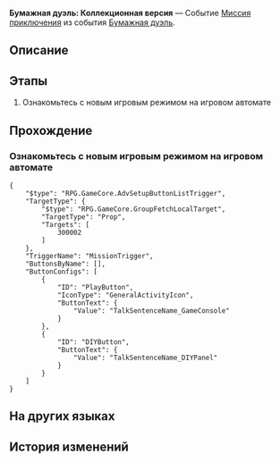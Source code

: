 {{Дополнить|Диалоги.}}
{{Миссия Инфобокс
|id              = 8023111
|Название        = 
|Изображение     = Миссия Освоения Бумажная дуэль Коллекционная версия.png
|Тип             = Миссия приключения
|События         = Бумажная дуэль
|Глава           = 
|Условия         = Завершена [[Миссия приключения]] ''[[Бумажная дуэль]]''
|Персонажи       = Март 7; Первопроходец
|СтартЛокация    = «(Лучезарный шпат/Корма Освоения/Таталов/Парящая стрелка часов)»
|Мир             = Пенакония
|Локации         = «(Лучезарный шпат/Корма Освоения/Таталов/Парящая стрелка часов)»
|Предыдущая      = Бумажная дуэль
|Следующая       = 
|Награды         = Звёздный нефрит*10; Утраченные золотые частицы*3; Кредиты*20 000
}}
'''Бумажная дуэль: Коллекционная версия''' — Событие [[Миссия приключения]] из события [[Бумажная дуэль]].

==Описание==
{{Описание|<!--официальное описание из Перекрёстка судеб-->}}

==Этапы==
# Ознакомьтесь с новым игровым режимом на игровом автомате

==Прохождение==
{{Дополнить}}

===Ознакомьтесь с новым игровым режимом на игровом автомате===
{{Описание миссии|локация=«(Лучезарный шпат/Корма Освоения/Таталов/Парящая стрелка часов)»|Вы получили приглашение от Семьи. Тина из клана Ирисов приглашает вас протестировать новую игру под названием «Бумажная дуэль».<br />Не похоже на мошенничество... Можно и попробовать, верно? Терять-то нечего.}}
{{Диалог Начало}}
<pre>{
	"$type": "RPG.GameCore.AdvSetupButtonListTrigger",
	"TargetType": {
		"$type": "RPG.GameCore.GroupFetchLocalTarget",
		"TargetType": "Prop",
		"Targets": [
			300002
		]
	},
	"TriggerName": "MissionTrigger",
	"ButtonsByName": [],
	"ButtonConfigs": [
		{
			"ID": "PlayButton",
			"IconType": "GeneralActivityIcon",
			"ButtonText": {
				"Value": "TalkSentenceName_GameConsole"
			}
		},
		{
			"ID": "DIYButton",
			"ButtonText": {
				"Value": "TalkSentenceName_DIYPanel"
			}
		}
	]
}</pre>
:<!--3-second delay-->
<!--Unknown TalkSentence: 823105415-->
{{Диалог Конец}}

==На других языках==
{{На других языках
|en   = Origami Bird Clash: Collector's Edition
|zhs  = 「折纸小鸟对对碰」·典藏版
|zht  = 「摺紙小鳥對對碰」•典藏版
|ja   = 「折り紙の小鳥マッチ」・コレクション版
|ko   = 「종이새 팡팡」•소장판
|es   = Choque de pajaritos de papel: edición de coleccionista
|fr   = Rififruit chez les oiseaux en origami édition collector
|ru   = Бумажная дуэль: Коллекционная версия
|th   = นกกระดาษตะลุมบอน: ฉบับนักสะสม
|vi   = Chim Giấy Đại Chiến - Bản Sưu Tập
|de   = Origamivogel-Matching – Sammleredition
|id   = Adu Jotos Burung Origami: Edisi Kolektor
|pt   = Choque de Pássaro de Origami: Edição de Colecionador
}}

==История изменений==
{{История изменений|2.7}}
